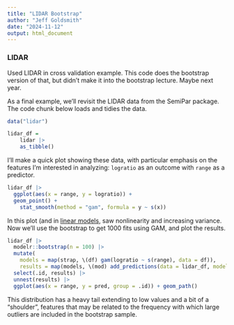 ```yaml
---
title: "LIDAR Bootstrap"
author: "Jeff Goldsmith"
date: "2024-11-12"
output: html_document
---
```


### LIDAR

Used LIDAR in cross validation example. This code does the bootstrap version of that, but didn't make it into the bootstrap lecture. Maybe next year. 

As a final example, we'll revisit the LIDAR data from the SemiPar package. The code chunk below loads and tidies the data. 

```r
data("lidar")

lidar_df = 
	lidar |> 
	as_tibble()
```

I'll make a quick plot showing these data, with particular emphasis on the features I'm interested in analyzing: `logratio` as an outcome with `range` as a predictor.

```r
lidar_df |> 
  ggplot(aes(x = range, y = logratio)) + 
  geom_point() + 
	stat_smooth(method = "gam", formula = y ~ s(x))
```

In this plot (and in [linear models](linear_models.html), saw nonlinearity and increasing variance. Now we'll use the bootstrap to get 1000 fits using GAM, and plot the results. 

```r
lidar_df |> 
  modelr::bootstrap(n = 100) |> 
  mutate(
    models = map(strap, \(df) gam(logratio ~ s(range), data = df)),
    results = map(models, \(mod) add_predictions(data = lidar_df, model = mod))) |> 
  select(.id, results) |> 
  unnest(results) |> 
  ggplot(aes(x = range, y = pred, group = .id)) + geom_path()
```

This distribution has a heavy tail extending to low values and a bit of a "shoulder", features that may be related to the frequency with which large outliers are included in the bootstrap sample. 